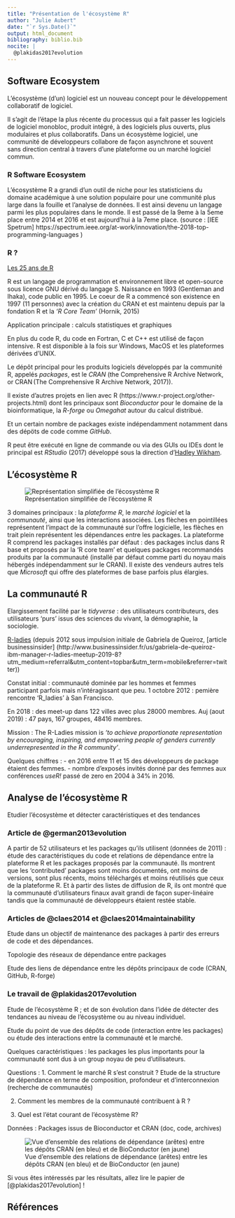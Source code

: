```yaml
---
title: "Présentation de l'écosystème R"
author: "Julie Aubert"
date: "`r Sys.Date()`"
output: html_document
bibliography: biblio.bib
nocite: | 
  @plakidas2017evolution
---
```


  
## Software Ecosystem

L'écosystème (d'un) logiciel est un nouveau concept pour le développement collaboratif de logiciel.

Il s'agit de l'étape la plus récente du processus qui a fait passer les logiciels de logiciel monobloc, produit intégré, à des logiciels plus ouverts, plus modulaires et plus collaboratifs.
Dans un écosystème logiciel, une communité de développeurs collabore de façon asynchrone et souvent sans direction central à travers d'une plateforme ou un marché logiciel commun. 


### R Software Ecosystem

L'écosystème R a grandi d'un outil de niche pour les statisticiens du domaine académique à une solution populaire pour une communité plus large dans la fouille et l'analyse de données. Il est ainsi devenu un langage parmi les plus populaires dans le monde. Il est passé de la 9eme à la 5eme place entre 2014 et 2016 et est aujourd'hui à la 7eme place. (source : [IEE Spetrum] https://spectrum.ieee.org/at-work/innovation/the-2018-top-programming-languages )

### R ?

[Les 25 ans de R](https://rss.onlinelibrary.wiley.com/doi/epdf/10.1111/j.1740-9713.2018.01169.x)

R est un langage de programmation et environnement libre et open-source sous licence GNU dérivé du langage S. Naissance en 1993 (Gentleman and Ihaka), code public en 1995. Le coeur de R a commencé son existence en 1997 (11 personnes) avec la création du CRAN et est maintenu depuis par la fondation R et la _'R Core Team'_ (Hornik, 2015)

Application principale : calculs statistiques et graphiques

En plus du code R, du code en Fortran, C et C++ est utilisé de façon intensive. R est disponible à la fois sur Windows, MacOS et les plateformes dérivées d'UNIX. 

Le dépôt principal pour les produits logiciels développés par la communité R, appelés _packages_, est le _CRAN_ (the Comprehensive R Archive Network, or CRAN (The Comprehensive R Archive Network, 2017)).

Il existe d'autres projets en lien avec R (https://www.r-project.org/other-projects.html) dont les principaux sont
_Bioconductor_ pour le domaine de la bioinformatique, la _R-forge_ ou _Omegahat_ autour du calcul distribué.

Et un certain nombre de packages existe indépendamment notamment dans des dépöts de code comme _GitHub_.

R peut être exécuté en ligne de commande ou via des GUIs ou IDEs dont le principal est _RStudio_ (2017) développé sous la direction d'[Hadley Wikham](https://fr.wikipedia.org/wiki/Hadley_Wickham, http://hadley.nz).

## L'écosystème R

![Représentation simplifiée de l'écosystème R](img/i-Recosystem.jpg)

3 domaines principaux : la *plateforme R*, le *marché logiciel* et la *communauté*, ainsi que les interactions associées. 
Les flèches en pointillées représentent l'impact de la communauté sur l'offre logicielle, les flèches en trait plein représentent les dépendances entre les packages.
La plateforme R comprend les packages installés par défaut : des packages inclus dans R base et proposés par la 'R core team' et quelques packages recommandés produits par la communauté (installé par défaut comme parti du noyau mais hébergés indépendamment sur le CRAN).
Il existe des vendeurs autres tels que _Microsoft_ qui offre des plateformes de base parfois plus élargies.

## La communauté R

Elargissement facilité par le _tidyverse_ : des utilisateurs contributeurs, des utilisateurs 'purs' issus des sciences du vivant, la démographie, la sociologie.

[R-ladies](https://rladies.org) (depuis 2012 sous impulsion initiale de Gabriela de Queiroz, [article businessinsider] (http://www.businessinsider.fr/us/gabriela-de-queiroz-ibm-manager-r-ladies-meetup-2019-8?utm_medium=referral&utm_content=topbar&utm_term=mobile&referrer=twitter))

Constat initial : communauté dominée par les hommes et femmes participant parfois mais n'intéragissant que peu. 1 octobre 2012 : pemière rencontre 'R_ladies' à San Francisco.

En 2018 : des meet-up dans 122 villes avec plus 28000 membres. 
Auj (aout 2019) : 47 pays, 167 groupes, 48416 membres.

Mission : The R-Ladies mission is _'to achieve proportionate representation by encouraging, inspiring, and empowering people of genders currently underrepresented in the R community'_.

Quelques chiffres : 
- en 2016 entre 11 et 15$%$ des développeurs de package étaient des femmes.
- nombre d'exposés invités donné par des femmes aux conférences _useR!_ passé de zero en 2004 à 34% in 2016.

## Analyse de l'écosystème R

Etudier l'écosystème et détecter caractéristiques et des tendances

### Article de @german2013evolution 

A partir de 52 utilisateurs et les packages qu'ils utilisent (données de 2011) : étude des caractéristiques du code et relations de dépendance entre la plateforme R et les packages proposés par la communauté. Ils montrent que les 'contributed' packages sont moins documentés, ont moins de versions, sont plus récents, moins téléchargés et moins réutilisés que ceux de la plateforme R. Et à partir des listes de diffusion de R, ils ont montré que la communauté d'utilisateurs finaux avait grandi de façon super-linéaire tandis que la communauté de développeurs étaient restée stable.

### Articles de @claes2014 et @claes2014maintainability

Etude dans un objectif de maintenance des packages à partir des erreurs de code et des dépendances.
<!-- Ex : à partir des occurences d'erreur dans les packages sur une période de 3 mois, ils ont montré que les erreurs provenaient principalement de mise à jour dans les dépendances du package et on  -->

Topologie des réseaux de dépendance entre packages

Etude des liens de dépendance entre les dépôts principaux de code (CRAN, GitHub, R-forge)

### Le travail de @plakidas2017evolution

Etude de l'écosystème R ; et de son évolution dans l'idée de détecter des tendances au niveau de l'écosystème ou au niveau individuel.

Etude du point de vue des dépôts de code (interaction entre les packages) ou étude des interactions entre la communauté et le marché.

Quelques caractéristiques : les packages les plus importants pour la communauté sont dus à un group noyau de peu d'utilisateurs.

Questions :
1. Comment le marché R s'est construit ? 
Etude de la structure de dépendance en terme de composition, profondeur et d'interconnexion (recherche de communautés)

2. Comment les membres de la communauté contribuent à R ?

3. Quel est l'état courant de l'écosystème R?

Données :
Packages issus de Bioconductor et CRAN (doc, code, archives)

![Vue d'ensemble des relations de dépendance (arêtes) entre les dépôts CRAN (en bleu) et de BioConductor (en jaune)](Recosysteme_graph.jpg)

Si vous êtes intéressés par les résultats, allez lire le papier de [@plakidas2017evolution]
!


## Références




